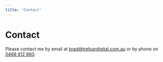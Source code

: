 ```yaml
---
title: 'Contact'
---
```


<Container>

<Row className="my-5">

# Contact

</Row>

<Row className="my-5">

Please contact me by email at <a href="mailto:brad@treloardigital.com.au">brad@treloardigital.com.au</a>
or by phone on <a href="tel:+61468812860">0468 812 860</a>.

</Row>

</Container>

